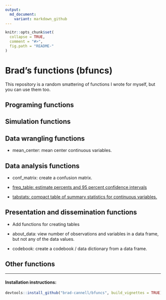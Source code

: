 ```yaml
---
output:
  md_document:
    variant: markdown_github
---
```


<!-- README.md is generated from README.Rmd. Please edit that file -->

```r
knitr::opts_chunk$set(
  collapse = TRUE,
  comment = "#>",
  fig.path = "README-"
)
```

# Brad's functions (bfuncs)

This repository is a random smattering of functions I wrote for myself, but you can use them too.

<!-- Need to make help vignettes and link to them below -->

## Programing functions

## Simulation functions

## Data wrangling functions

* mean_center: mean center continuous variables.

## Data analysis functions

* conf_matrix: create a confusion matrix.

* [freq_table: estimate percents and 95 percent confidence intervals](https://rawgit.com/brad-cannell/bfuncs/master/inst/doc/Frequency_Tables.html)

* [tabstats: compact table of summary statistics for continuous variables.](https://rawgit.com/brad-cannell/bfuncs/master/inst/doc/Using_tabstat_with_dplyr.html)

## Presentation and dissemination functions

* Add functions for creating tables

* about_data: view number of observations and variables in a data frame, but not any of the data values.

* codebook: create a codebook / data dictionary from a data frame.

## Other functions

-------------------------------------------------------------------------------

#### Installation instructions:
```r
devtools::install_github("brad-cannell/bfuncs", build_vignettes = TRUE)
```


